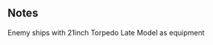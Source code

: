 {{EnemyEquipmentInfoKai|21inch Torpedo Late Model}}

==Notes==
<categorytree mode=pages depth=0>Enemy ships with 21inch Torpedo Late Model as equipment</categorytree>

{{EnemyEquipmentList}}